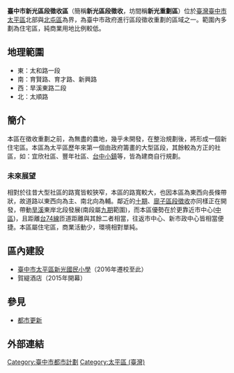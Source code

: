 '''臺中市新光區段徵收區'''（簡稱'''新光區段徵收'''，坊間稱'''新光重劃區'''）位於[[臺灣|臺灣]][[臺中市|臺中市]][[太平區_(臺中市)|太平區]]北部與[[北屯區|北屯區]]為界，為臺中市政府進行區段徵收重劃的區域之一。範圍內多劃為住宅區，純商業用地比例較低。

== 地理範圍 ==
*東：太和路一段
*南：育賢路、育才路、新興路
*西：旱溪東路二段
*北：太順路

== 簡介 ==
本區在徵收重劃之前，為無盡的農地，幾乎未開發，在整治規劃後，將形成一個新住宅區。本區為太平區歷年來第一個由政府籌畫的大型區段，其餘較為方正的社區，如：宜欣社區、豐年社區、[[台中小鎮|台中小鎮]]等，皆為建商自行規劃。

=== 未來展望 ===
相對於往昔大型社區的路寬皆較狹窄，本區的路寬較大，也因本區為東西向長條帶狀，故道路以東西向為主、南北向為輔。鄰近的[[臺中市第十期市地重劃區|十期]]、[[臺中市廍子區段徵收區|廍子區段徵收]]亦同樣正在開發，帶動[[旱溪|旱溪]]東岸北段發展(南段屬[[臺中市第九期市地重劃區|九期]]範圍)，而本區優勢在於更靠近市中心([[中區_(臺中市)|中區]])，且距離[[台74線|台74線]]匝道距離與其餘二者相當，往返市中心、新市政中心皆相當便捷。本區屬住宅區，商業活動少，環境相對單純。

== 區內建設 ==
*[[臺中市太平區新光國民小學|臺中市太平區新光國民小學]]（2016年遷校至此）
*賀緹酒店（2015年開幕）

== 參見 ==
*[[都市更新|都市更新]]

== 外部連結 ==

[[Category:臺中市都市計劃|Category:臺中市都市計劃]]
[[Category:太平區_(臺灣)|Category:太平區 (臺灣)]]